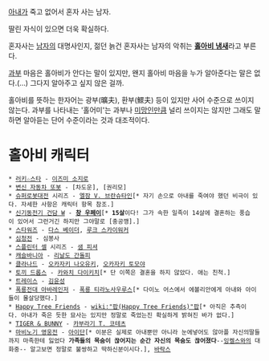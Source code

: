 [[아내]]가 죽고 없어서 혼자 사는 남자.

딸린 자식이 있으면 더욱 확실하다.

혼자사는 [[남자]]의 대명사인지, 젊던 늙건 혼자사는 남자의 악취는 '''[[홀아비 냄새]]'''라고 부른다.

[[과부]] 마음은 홀아비가 안다는 말이 있지만, 왠지 홀아비 마음을 누가 알아준다는 말은 없다.(…) 그다지 알아주고 싶지 않은 걸까.

홀아비를 뜻하는 한자어는 광부(曠夫), 환부(鰥夫) 등이 있지만 사어 수준으로 쓰이지 않는다. 과부를 나타내는 '홀어미'는 과부나 [[미망인]]만큼 널리 쓰이지는 않지만 그래도 말하면 알아듣는 단어 수준이라는 것과 대조적이다.

= 홀아비 캐릭터 =
 * [[러키☆스타]] - [[이즈미 소지로]]
 * [[변신 자동차 또봇]] - [차도운], [권리모]
 * [[슈퍼로봇대전]] 시리즈 - [[엘잠 V. 브란슈타인]][* 자기 손으로 아내를 죽여야 했던 비극이 있다. 자세한 사항은 캐릭터 항목 참조.]
 * [[신기동전기 건담 W]] - '''[[창 우페이]]'''[* '''15살'''이다! 그가 속한 일족이 14살에 결혼하는 풍습이 있어서 그런거긴 하지만 그야말로 [충공깽].]
 * [[스타워즈]] - [[다스 베이더]], [[루크 스카이워커]]
 * [[심청전]] - 심봉사
 * [[스플린터 셀]] 시리즈 - [[샘 피셔]]
 * [[캐슬바니아]] - [[리날도 간돌피]]
 * [[클라나드]] - [[오카자키 나오유키]], [[오카자키 토모야]]
 * [[토끼 드롭스]] - [[카와치 다이키치]][* 단 이쪽은 결혼을 하지 않았다. 애는 친척.]
 * [[트레이스(웹툰)|트레이스]] - [[김윤성]]
 * [[폭룡전대 아바레인저]] - [[폭룡 티라노사우루스]][* 다이노 어스에서 에볼리안에게 아내와 아이들이 몰살당했다.]
 * [[Happy Tree Friends]] - [[wiki:"팝(Happy Tree Friends)"팝]][* 아직은 추측이다. 아내가 죽은 듯한 묘사는 있지만 정말로 죽었는진 확실하게 밝혀진 바가 없다.]
 * [[TIGER & BUNNY]] - [[카부라기 T. 코테츠]]
 * [[마비노기 영웅전]] - [[아이단]][* 이분은 실제로 아내뿐만 아니라 눈에넣어도 않아플 자신의딸들까지 마족한테 잃었다 '''가족들의 목숨이 끊어지는 순간 자신의 목숨도 끊어졌다'''--[[잉켈스]]와의 대화중-- 알고보면 정말로 불쌍하고 딱하신분이시다.], [[바락스]]
